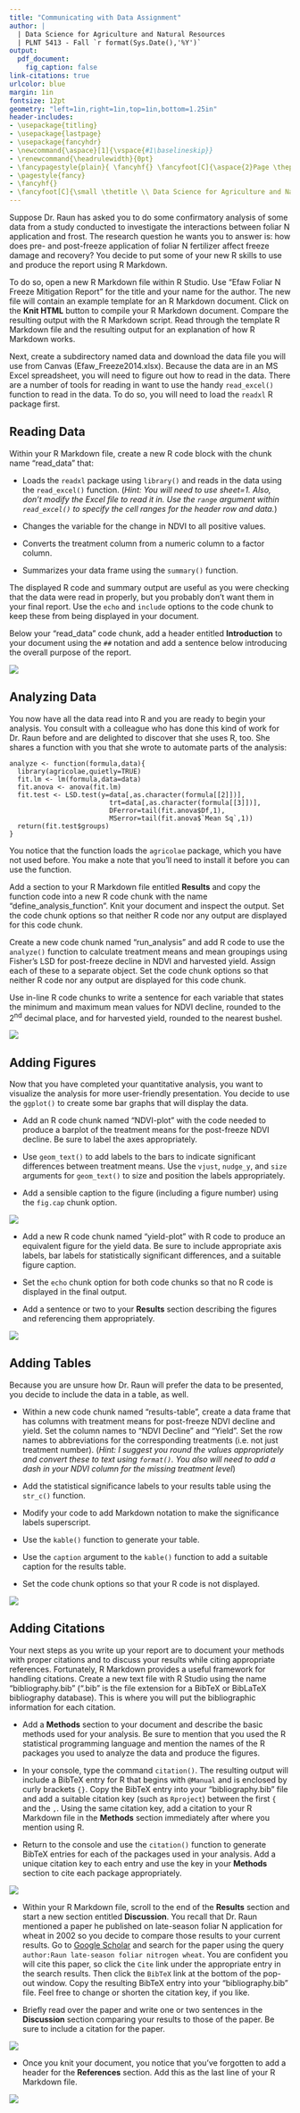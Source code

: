 ```yaml
---
title: "Communicating with Data Assignment"
author: |
  | Data Science for Agriculture and Natural Resources
  | PLNT 5413 - Fall `r format(Sys.Date(),'%Y')`
output: 
  pdf_document:
    fig_caption: false
link-citations: true
urlcolor: blue
margin: 1in
fontsize: 12pt
geometry: "left=1in,right=1in,top=1in,bottom=1.25in"
header-includes:
- \usepackage{titling}
- \usepackage{lastpage}
- \usepackage{fancyhdr}
- \newcommand{\aspace}[1]{\vspace{#1\baselineskip}}
- \renewcommand{\headrulewidth}{0pt}
- \fancypagestyle{plain}{ \fancyhf{} \fancyfoot[C]{\aspace{2}Page \thepage~of~\pageref{LastPage}} }
- \pagestyle{fancy}
- \fancyhf{}
- \fancyfoot[C]{\small \thetitle \\ Data Science for Agriculture and Natural Resources\\PLNT 5413 - Fall `r format(Sys.Date(),'%Y')`\\ Page \thepage~of~\pageref{LastPage}}
---
```


Suppose Dr. Raun has asked you to do some confirmatory analysis of some data from a study conducted to investigate the interactions between foliar N application and frost. The research question he wants you to answer is: how does pre- and post-freeze application of foliar N fertilizer affect freeze damage and recovery? You decide to put some of your new R skills to use and produce the report using R Markdown.

To do so, open a new R Markdown file within R Studio.  Use "Efaw Foliar N Freeze Mitigation Report" for the title and your name for the author.  The new file will contain an example template for an R Markdown document. Click on the **Knit HTML** button to compile your R Markdown document.  Compare the resulting output with the R Markdown script.  Read through the template R Markdown file and the resulting output for an explanation of how R Markdown works.

Next, create a subdirectory named data and download the data file you will use from Canvas (Efaw_Freeze2014.xlsx). Because the data are in an MS Excel spreadsheet, you will need to figure out how to read in the data. There are a number of tools for reading in want to use the handy `read_excel()` function to read in the data.  To do so, you will need to load the `readxl` R package first.

## Reading Data

 Within your R Markdown file, create a new R code block with the chunk name "read_data" that:

* Loads the `readxl` package using `library()` and reads in the data using the `read_excel()` function.  (*Hint: You will need to use sheet=1. Also, don't modify the Excel file to read it in.  Use the `range` argument within `read_excel()` to specify the cell ranges for the header row and data.*)

* Changes the variable for the change in NDVI to all positive values.

* Converts the treatment column from a numeric column to a factor column.

* Summarizes your data frame using the `summary()` function.

The displayed  R code and summary output are useful as you were checking that the data were read in properly, but you probably don't want them in your final report.  Use the `echo` and `include` options to the code chunk to keep these from being displayed in your document.

Below your "read_data" code chunk, add a header entitled **Introduction**
 to your document using the `##` notation and add a sentence below introducing the overall purpose of the report.

![](R-markdown-basics.jpg)

## Analyzing Data
 
 You now have all the data read into R and you are ready to begin your analysis. You consult with a colleague who has done this kind of work for Dr. Raun before and are delighted to discover that she uses R, too.  She shares a function with you that she wrote to automate parts of the analysis:

```
analyze <- function(formula,data){
  library(agricolae,quietly=TRUE)
  fit.lm <- lm(formula,data=data)
  fit.anova <- anova(fit.lm)
  fit.test <- LSD.test(y=data[,as.character(formula[[2]])],
                         trt=data[,as.character(formula[[3]])],
                         DFerror=tail(fit.anova$Df,1),
                         MSerror=tail(fit.anova$`Mean Sq`,1))
  return(fit.test$groups)
}
```

You notice that the function loads the `agricolae` package, which you have not used before. You make a note that you'll need to install it before you can use the function.

Add a section to your R Markdown file entitled **Results** and copy the function code into a new R code chunk with the name "define_analysis_function". Knit your document and inspect the output.  Set the code chunk options so that neither R code nor any output are displayed for this code chunk.

Create a new code chunk named "run_analysis" and add R code to use the `analyze()` function to calculate treatment means and mean groupings using Fisher's LSD for post-freeze decline in NDVI and harvested yield. Assign each of these to a separate object.  Set the code chunk options so that neither R code nor any output are displayed for this code chunk.

Use in-line R code chunks to write a sentence for each variable that states the minimum and maximum mean values for NDVI decline, rounded to the 2^nd^ decimal place, and for harvested yield, rounded to the nearest bushel.

![](R-markdown-data-analysis.jpg)

## Adding Figures

Now that you have completed your quantitative analysis, you want to visualize the analysis for more user-friendly presentation.  You decide to use the `ggplot()` to create some bar graphs that will display the data.

* Add an R code chunk named "NDVI-plot" with the code needed to produce a barplot of the treatment means for the post-freeze NDVI decline. Be sure to label the axes appropriately.

* Use `geom_text()` to add labels to the bars to indicate significant differences between treatment means.  Use the `vjust`, `nudge_y`, and `size` arguments for `geom_text()` to size and position the labels appropriately.

* Add a sensible caption to the figure (including a figure number) using the `fig.cap` chunk option.

![](R-markdown-figures-1.jpg)

* Add a new R code chunk named "yield-plot" with R code to produce an equivalent figure for the yield data.  Be sure to include appropriate axis labels, bar labels for statistically significant differences, and a suitable figure caption.

* Set the `echo` chunk option for both code chunks so that no R code is
displayed in the final output.

* Add a sentence or two to your **Results** section describing the figures
and referencing them appropriately.

![](R-markdown-figures-2.jpg)

## Adding Tables

Because you are unsure how Dr. Raun will prefer the data to be presented, you decide to include the data in a table, as well.

* Within a new code chunk named "results-table", create a data frame that has columns with treatment means for post-freeze NDVI decline and yield.  Set the column names to "NDVI Decline" and "Yield". Set the row names to abbreviations for the corresponding treatments (i.e. not just treatment number).  (*Hint: I suggest you round the values appropriately and convert these to text using `format()`. You also will need to add a dash in your NDVI column for the missing treatment level*)

* Add the statistical significance labels to your results table using the
`str_c()` function.

* Modify your code to add Markdown notation to make the significance labels superscript.

* Use the `kable()` function to generate your table.

* Use the `caption` argument to the `kable()` function to add a suitable
caption for the results table.

* Set the code chunk options so that your R code is not displayed.

![](R-markdown-tables.jpg)

## Adding Citations

Your next steps as you write up your report are to document your methods with proper citations and to discuss your results while citing appropriate references. Fortunately, R Markdown provides a useful framework for handling citations. Create a new text file with R Studio using the name "bibliography.bib" (".bib" is the file extension for a BibTeX or BibLaTeX bibliography database).  This is where you will put the bibliographic information for each citation.

* Add a **Methods** section to your document and describe the basic methods used for your analysis. Be sure to mention that you used the R statistical programming language and mention the names of the R packages you used to analyze the data and produce the figures.

* In your console, type the command `citation()`.  The resulting output will include a BibTeX entry for R that begins with `@Manual` and is enclosed by curly brackets `{}`.  Copy the BibTeX entry into your "bibliography.bib" file and add a suitable citation key (such as `Rproject`) between the first `{` and the `,`.  Using the same citation key, add a citation to your R Markdown file in the **Methods** section immediately after where you mention using R.

* Return to the console and use the `citation()` function to generate BibTeX entries for each of the packages used in your analysis.  Add a unique citation key to each entry and use the key in your **Methods** section to cite each package appropriately.

![](R-markdown-references-1.jpg)

* Within your R Markdown file, scroll to the end of the **Results** section and start a new section entitled **Discussion**.  You recall that Dr. Raun mentioned a paper he published on late-season foliar N application for wheat in 2002 so you decide to compare those results to your current results. Go to [Google Scholar](https://scholar.google.com) and search for the paper using the query `author:Raun late-season foliar nitrogen wheat`.  You are confident you will cite this paper, so click the `Cite` link under the appropriate entry in the search results.  Then click the `BibTeX` link at the bottom of the pop-out window.  Copy the resulting BibTeX entry into your "bibliography.bib" file. Feel free to change or shorten the citation key, if you like.

* Briefly read over the paper and write one or two sentences in the **Discussion** section comparing your results to those of the paper.  Be sure to include a citation for the paper.

![](R-markdown-references-2.jpg)

* Once you knit your document, you notice that you've forgotten to add a header for the **References** section.  Add this as the last line of your R Markdown file.


![](R-markdown-references-3.jpg)
